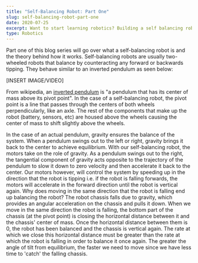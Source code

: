 ---
title: "Self-Balancing Robot: Part One"
slug: self-balancing-robot-part-one
date: 2020-07-25
excerpt: Want to start learning robotics? Building a self balancing robot is a great start! Part one goes over the mechanics of balancing a two wheeled robot.
type: Robotics
---

Part one of this blog series will go over what a self-balancing robot is and the theory behind how it works.
Self-balancing robots are usually two-wheeled robots that balance by counteracting any forward or backwards tipping.
They behave similar to an inverted pendulum as seen below:

[INSERT IMAGE/VIDEO]

From wikipedia, an [inverted pendulum](https://en.wikipedia.org/wiki/Inverted_pendulum) is "a pendulum that has its center of mass above its pivot point".
In the case of a self-balancing robot, the pivot point is a line that passes through the centers of both wheels perpendicularly, like an axle. The rest of the
components that make up the robot (battery, sensors, etc) are housed above the wheels causing the center of mass to shift slightly above the wheels.

In the case of an actual pendulum, gravity ensures the balance of the system. When a pendulum swings out to the left or right, gravity brings it back to the center to achieve
equilibrium. With our self-balancing robot, the motors take on the role of gravity. As a pendulum swings out to the right, the tangential component
of gravity acts opposite to the trajectory of the pendulum to slow it down to zero velocity and then accelerate it back to the center. Our motors however, will control the system
by speeding up in the direction that the robot is tipping i.e. if the robot is falling forwards, the motors will accelerate in the forward direction until the robot is vertical again.
Why does moving in the same direction that the robot is falling end up balancing the robot? The robot chassis falls due to gravity, which provides an angular acceleration on the chassis
and pulls it down. When we move in the same direction the robot is falling, the bottom part of the chassis (at the pivot point) is closing the horizontal distance between it and the chassis'
center of mass. Once the horizontal distance between them is 0, the robot has been balanced and the chassis is vertical again. The rate at which we close this horizontal distance
must be greater than the rate at which the robot is falling in order to balance it once again. The greater the angle of tilt from equilibrium, the faster we need to move since we have less
time to 'catch' the falling chassis.
